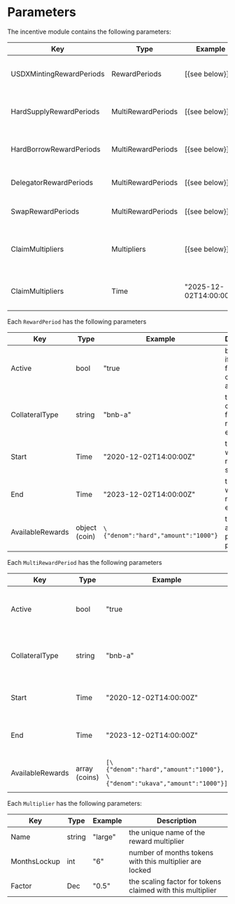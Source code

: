 
# Parameters

The incentive module contains the following parameters:

| Key                      | Type               | Example                | Description                                  |
| ------------------------ | ------------------ | ---------------------- | -------------------------------------------- |
| USDXMintingRewardPeriods | RewardPeriods      | [\{see below}]         | USDX minting reward periods                  |
| HardSupplyRewardPeriods  | MultiRewardPeriods | [\{see below}]         | Hard supply reward periods                   |
| HardBorrowRewardPeriods  | MultiRewardPeriods | [\{see below}]         | Hard borrow reward periods                   |
| DelegatorRewardPeriods   | MultiRewardPeriods | [\{see below}]         | Delegator reward periods                     |
| SwapRewardPeriods        | MultiRewardPeriods | [\{see below}]         | Swap reward periods                          |
| ClaimMultipliers         | Multipliers        | [\{see below}]         | Multipliers applied when rewards are claimed |
| ClaimMultipliers         | Time               | "2025-12-02T14:00:00Z" | Time when reward claiming ends               |

Each `RewardPeriod` has the following parameters

| Key              | Type          | Example                             | Description                                           |
| ---------------- | ------------- | ----------------------------------- | ----------------------------------------------------- |
| Active           | bool          | "true                               | boolean for if rewards for this collateral are active |
| CollateralType   | string        | "bnb-a"                             | the collateral for which rewards are eligible         |
| Start            | Time          | "2020-12-02T14:00:00Z"              | the time at which rewards start                       |
| End              | Time          | "2023-12-02T14:00:00Z"              | the time at which rewards end                         |
| AvailableRewards | object (coin) | `\{"denom":"hard","amount":"1000"}` | the rewards available per reward period               |

Each `MultiRewardPeriod` has the following parameters

| Key              | Type          | Example                                                                   | Description                                           |
| ---------------- | ------------- | ------------------------------------------------------------------------- | ----------------------------------------------------- |
| Active           | bool          | "true                                                                     | boolean for if rewards for this collateral are active |
| CollateralType   | string        | "bnb-a"                                                                   | the collateral for which rewards are eligible         |
| Start            | Time          | "2020-12-02T14:00:00Z"                                                    | the time at which rewards start                       |
| End              | Time          | "2023-12-02T14:00:00Z"                                                    | the time at which rewards end                         |
| AvailableRewards | array (coins) | `[\{"denom":"hard","amount":"1000"}, \{"denom":"ukava","amount":"1000"}]` | the rewards available per reward period               |

Each `Multiplier` has the following parameters:

| Key          | Type   | Example | Description                                                |
| ------------ | ------ | ------- | ---------------------------------------------------------- |
| Name         | string | "large" | the unique name of the reward multiplier                   |
| MonthsLockup | int    | "6"     | number of months tokens with this multiplier are locked    |
| Factor       | Dec    | "0.5"   | the scaling factor for tokens claimed with this multiplier |


>
